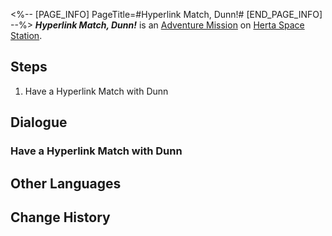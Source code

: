 <%-- [PAGE_INFO]
PageTitle=#Hyperlink Match, Dunn!#
[END_PAGE_INFO] --%>
{{Stub|Dialogue.}}
{{Mission Infobox
|id            = 8014123
|title         = 
|image         = <!--Mission Hyperlink Match, Dunn!.png-->
|type          = Adventure
|event_name    = 
|chapter       = 
|requirements  = [[Adventure Mission]] ''[[Embark! Corridor of Fading Echoes!]]'' completed
|summary       = <!--official mission summary from Fate's Atlas-->
|characters    = Arlan; Trailblazer
|startLocation = [[Herta Space Station]] - [[Storage Zone]]
|world         = Herta Space Station
|area          = Storage Zone
|prev          = Embark! Corridor of Fading Echoes!
|next          = 
|exp           = 
|credits       = 
|stellarJade   = 
|other         = 
}}
'''''Hyperlink Match, Dunn!''''' is an [[Adventure Mission]] on [[Herta Space Station]].

==Steps==
# Have a Hyperlink Match with Dunn

<!--
==Gameplay Notes==

--><!--
==Trial Character==

-->
==Dialogue==
{{Stub Dialogue}}
===Have a Hyperlink Match with Dunn===
{{Mission Description|type=adventure|location=Storage Zone|The core gameplay loop behind Aetherium Wars is "dueling." Challenge different players and show your true strength!}}
{{Dialogue Start}}
:{{tx}}
{{Dialogue End}}

==Other Languages==
{{Other Languages
|en   = Hyperlink Match, Dunn!
|zhs  = 超链接对决！邓恩
|zht  = 超連結對決！鄧恩
|ja   = ハイパーリンクバトル！ダン
|ko   = 하이퍼링크 대결! 던
|es   = Enfrentamiento de hipervínculos: Dunn
|fr   = Combat hyperlink&nbsp;: Dunn&nbsp;!
|ru   = Матч! Данн!
|th   = ประลองไฮเปอร์ลิงก์กับ Dunn!
|vi   = Quyết Đấu Siêu Liên Kết! Dunn
|de   = Hyperlinkmatch, Dunn!
|id   = Duel Hyperlink, Dunn!
|pt   = Batalha de Hyperlink, Dunn!
}}

==Change History==
{{Change History|1.4}}
